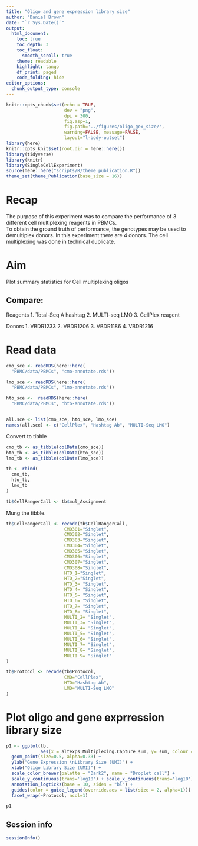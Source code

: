 ```yaml
---
title: "Oligo and gene expression library size"
author: "Daniel Brown"
date: "`r Sys.Date()`"
output:
  html_document:
    toc: true
    toc_depth: 3
    toc_float:
      smooth_scroll: true
    theme: readable
    highlight: tango 
    df_print: paged
    code_folding: hide
editor_options: 
  chunk_output_type: console
---
```


```r
knitr::opts_chunk$set(echo = TRUE,
                      dev = "png",
                      dpi = 300,
                      fig.asp=1, 
                      fig.path='../figures/oligo_gex_size/',
                      warning=FALSE, message=FALSE,
                      layout="l-body-outset")
library(here)
knitr::opts_knit$set(root.dir = here::here())
library(tidyverse)
library(knitr)
library(SingleCellExperiment)
source(here::here("scripts/R/theme_publication.R"))
theme_set(theme_Publication(base_size = 16))
```

# Recap
The purpose of this experiment was to compare the performance of 3 different cell multiplexing reagents in PBMCs.  
To obtain the ground truth of performance, the genotypes may be used to demultiplex donors.
In this experiment there are 4 donors. The cell multiplexing was done in technical duplicate.  

# Aim

Plot summary statistics for Cell multiplexing oligos

## Compare:

Reagents
1. Total-Seq A hashtag
2. MULTI-seq LMO
3. CellPlex reagent

Donors
1. VBDR1233
2. VBDR1206
3. VBDR1186
4. VBDR1216

# Read data

```r
cmo_sce <- readRDS(here::here(
  "PBMC/data/PBMCs", "cmo-annotate.rds"))

lmo_sce <- readRDS(here::here(
  "PBMC/data/PBMCs", "lmo-annotate.rds"))

hto_sce <-  readRDS(here::here(
  "PBMC/data/PBMCs", "hto-annotate.rds"))


all.sce <- list(cmo_sce, hto_sce, lmo_sce)
names(all.sce) <- c("CellPlex", "Hashtag Ab", "MULTI-Seq LMO")
```

Convert to tibble

```r
cmo_tb <- as_tibble(colData(cmo_sce))
hto_tb <- as_tibble(colData(hto_sce))
lmo_tb <- as_tibble(colData(lmo_sce))

tb <- rbind(
  cmo_tb,
  hto_tb,
  lmo_tb
)

tb$CellRangerCall <- tb$mul_Assignment
```

Mung the tibble.

```r
tb$CellRangerCall <- recode(tb$CellRangerCall,
                      CMO301="Singlet",
                      CMO302="Singlet",
                      CMO303="Singlet",
                      CMO304="Singlet",
                      CMO305="Singlet",
                      CMO306="Singlet",
                      CMO307="Singlet",
                      CMO308="Singlet",
                      HTO_1="Singlet",
                      HTO_2="Singlet",
                      HTO_3= "Singlet",
                      HTO_4= "Singlet",
                      HTO_5= "Singlet",
                      HTO_6= "Singlet",
                      HTO_7= "Singlet",
                      HTO_8= "Singlet",
                      MULTI_2= "Singlet",
                      MULTI_3= "Singlet",
                      MULTI_4= "Singlet",
                      MULTI_5= "Singlet",
                      MULTI_6= "Singlet",
                      MULTI_7= "Singlet",
                      MULTI_8= "Singlet",
                      MULTI_9= "Singlet"
)

tb$Protocol <- recode(tb$Protocol,
                      CMO="CellPlex",
                      HTO="Hashtag Ab",
                      LMO="MULTI-Seq LMO"
)

```

# Plot oligo and gene exprression library size

```r
p1 <- ggplot(tb, 
             aes(x = altexps_Multiplexing.Capture_sum, y= sum, colour = CellRangerCall)) + 
  geom_point(size=0.5, alpha=0.33) +
  ylab("Gene Expression \nLibrary Size (UMI)") + 
  xlab("Oligo Library Size (UMI)") + 
  scale_color_brewer(palette = "Dark2", name = "Droplet call") +
  scale_y_continuous(trans='log10') + scale_x_continuous(trans='log10') +
  annotation_logticks(base = 10, sides = "bl") +
  guides(color = guide_legend(override.aes = list(size = 2, alpha=1))) +
  facet_wrap(~Protocol, ncol=1)

p1
```

## Session info
```r
sessionInfo()
```